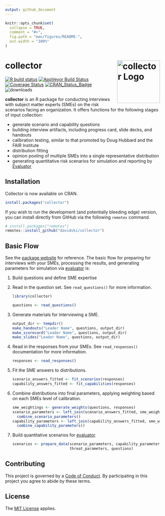 ```yaml
---
output: github_document
---
```


<!-- README.md is generated from README.Rmd. Please edit that file -->

```r
knitr::opts_chunk$set(
  collapse = TRUE,
  comment = "#>",
  fig.path = "man/figures/README-",
  out.width = "100%"
)
```
# collector <a href="https://collector.tidyrisk.org"><img alt="collector Logo" title="collector" align="right" src="man/figures/logo.png" height="139"></a>

<!-- badges: start --> 
[![R build status](https://github.com/davidski/collector/workflows/R-CMD-check/badge.svg)](https://github.com/davidski/collector/actions)
[![AppVeyor Build Status](https://ci.appveyor.com/api/projects/status/github/davidski/collector?branch=master&svg=true)](https://ci.appveyor.com/project/davidski/collector)
[![Coverage Status](https://codecov.io/gh/davidski/collector/branch/master/graph/badge.svg)](https://codecov.io/github/davidski/collector?branch=master)
[![CRAN_Status_Badge](https://www.r-pkg.org/badges/version/collector)](https://cran.r-project.org/package=collector)
![downloads](https://cranlogs.r-pkg.org/badges/grand-total/collector)
<!-- badges: end --> 

**collector** is an R package for conducting interviews with subject matter 
experts (SMEs) on the risk scenarios facing an organization. It offers 
functions for the following stages of input collection:

 - generate scenario and capability questions
 - building interview artifacts, including progress card, slide decks, and handouts
 - calibration testing, similar to that promoted by Doug Hubbard and the FAIR Institute
 - distribution fitting
 - opinion pooling of multiple SMEs into a single representative distribution
 - generating quantitative risk scenarios for simulation and reporting by [Evaluator](https://evaluator.tidyrisk.org)

## Installation

Collector is now available on CRAN.

```r
install.packages("collector")
```

If you wish to run the development (and potentially bleeding edge) version, 
you can install directly from GitHub via the following `remotes` command.

```r
# install.packages("remotes")
remotes::install_github("davidski/collector")
```

## Basic Flow

See the [package website](https://collector.tidyrisk.org) for 
reference. The basic flow for preparing for interviews with your SMEs, 
processing the results, and generating parameters for simulation via 
[evaluator](https://evaluator.tidyrisk.org) is:

1. Build questions and define SME expertise

2. Read in the question set. See `read_questions()` for more information.

    ```r
    library(collector)
   
    questions <- read_questions()
    ```
   
3. Generate materials for interviewing a SME.

    ```r
    output_dir <- tempdir()
    make_handouts("Leader Name", questions, output_dir)
    make_scorecard("Leader Name", questions, output_dir)
    make_slides("Leader Name", questions, output_dir)
    ```
    
4. Read in the responses from your SMEs. See `read_responses()` documentation 
   for more information.

    ```r
    responses <- read_responses()
    ```

5. Fit the SME answers to distributions.

    ```r
    scenario_answers_fitted <- fit_scenarios(responses)
    capability_answers_fitted <- fit_capabilities(responses)
    ```
    
6. Combine distributions into final parameters, applying weighting based on 
    each SMEs level of calibration.

    ```r
    sme_weightings <- generate_weights(questions, responses)
    scenario_parameters <- left_join(scenario_answers_fitted, sme_weightings, by = "sme") %>% 
      combine_scenario_parameters()
    capability_parameters <- left_join(capability_answers_fitted, sme_weightings, by = "sme") %>% 
      combine_capability_parameters()
    ```
    
7. Build quantitative scenarios for [evaluator](https://evaluator.tidyrisk.org).

    ```r
    scenarios <- prepare_data(scenario_parameters, capability_parameters, 
                              threat_parameters, questions)
    ```

## Contributing

This project is governed by a [Code of Conduct](https://collector.tidyrisk.org/CODE_OF_CONDUCT.html). By 
participating in this project you agree to abide by these terms.

## License

The [MIT License](LICENSE) applies.
